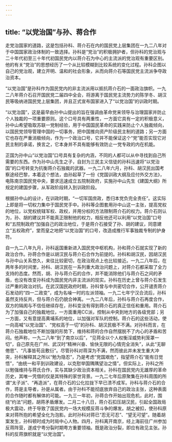 ```yaml
---
---
---
```

title: “以党治国”与孙、蒋合作
---




走党治国家的道路，这是包括孙科、蒋介石在内的国民党上层集团在一九二八年对于中国国家政治体制的一致选择。孙科是“党治”的积极拥护者，但孙科的党治观与二十年代初至三十年代初国民党内以蒋介石为中心的主流派的党治观有重要区别。他的有关“党治”的思想经历了一个从比较模糊到比较系统的变化过程。孙科企图以自己的党治观，建立开明、温和的社会形象，从而向蒋介石等国民党主流派争夺政治资本。

“以党治国”是孙科作为国民党内的非主流派用以抵抗蒋介石的一面政治旗帜。一九二八年蒋介石召开国民党二届四中全会，将游离于国民党主流势力的陈学冬、胡汉民等吸纳进国民党上层集团，并且正式宣布国家进入了“以党治国”的训政时期。

“以党治国”，这是最早由孙中山提出的旨在强调由革命党来领导与治理国家并防止个人独裁的一项重要原则。这个口号具有两重性，一方面它具有一定的积极意义，孙中山希望吸取苏联一党制经验，用于中国国民革命的实践来防止个人独裁倾向，以国民党领导管理中国的一切事务，把中国推向资产阶级民主制的道路；另一方面它也存在严重消极倾向，作为一个政治口号，它并不能保证这个“党”能否实现它对民主制的承诺，换言之，它本身并不具有能够有效防止一党专政的内在机能。

正国为孙中山“以党治国”口号具有复杂的内涵，不同的人都可以从中寻找到自己所需要的东西。作为孙中山先生之子，自封为三民主义信徒的孙科迅速将“以党治国”的口号转变为抗衡蒋介石独裁的武器。一九二八年六月，孙科、胡汉民出国考察途经巴黎，本着这个想法，由孙起草了一份《党国训政大纲及应付外交方法》，电陈南京国民党中央，要求迅速成立五院制政府，实施孙中山先生《建国大纲》所规定的建国步骤，从军政阶段转入到训政阶段。

根据孙中山的设计，在训政时期，“一切军国庶政，悉归本党负完全责任”。这实际上即是将一切权力集中于国民党手中。孙科等企图套用孙中山这一主张，提高党权的地位，以党权统辖军权、政权，并用分权的方法限制蒋介石的权力。蒋介石则认为，孙、胡的建议并不能真正限制他的权力，相反他还可以利用“以党治国”口号和“五院制政府”加强自己的政治地位，于是蒋介石接受了孙、胡的建议，同意建立“五权政府”，堂而皇之地把“以党治国”的口号，改造成推行军事独裁专制的护身符。

自一九二八年九月，孙科返国重新进入国民党中枢机构，孙和蒋介石就实现了新的政治合作。孙蒋合作是以胡汉民与蒋介石合作为前提的。孙科和胡汉民，因胡汉民与孙中山关系悠久，来往比较密切，在政治观点上也比较接近。一九二八年后，在两年多的时间里，孙科、胡汉民在一系列重大政治问题上，对蒋介石都采取了全力支持的态度。然而，胡、孙与蒋介石的合作，并不能消除他们与蒋介石之间的矛盾，也没有改变孙科成为国民党内非主流派的现实。孙科在历史上曾与蒋介石发生过严重的政治对抗。在武汉国民政府时期，孙科曾与中共密切合作，公开谴责蒋介石发动的“四一二政变”，成为名噪一时的左派领袖。一九二七年宁汉合流后，孙科虽然支持反共，但与蒋介石仍貌合神离。一九二八年后，孙科与蒋介石再度合作，双方的隔阂与不信任继续存在，孙科变没有得到蒋介石的真正信任和重用。蒋介石为了加强自己的独裁地位，一方面重用CC派，控制从中央到地方的各级党部；另一方面，又有意提高黄埔系的地位，以加强对军队的控制。蒋介石的这些活动，使一向高喊“以党治国”、“党权高于一切”的孙科、胡汉民极不不满。对孙科而言，在蒋介石独裁地位不断加强的形势下，维持和蒋的合作自然摆脱不了内心的矛盾和苦闷。他声称，一九二八年“到了南京以后”，“见蒋全以个人权衡淫威势利笼罩一切”，自己原先在广州、武汉时“精神兴奋、愉快无限的心情完全消失”，从此“无聊倦思”、“凡事皆苟且敷衍”。尽管孙科对蒋深为不满，然而彼此并未发生重大冲突，孙科解释其之所以“勉为隐忍”，乃是考虑“党国艰危”，指望蒋介石“能有日觉悟”，“由统一和平到训政建设，以克慰举国隅隅望治之情”。但实际上，孙科之所以勉强维持与蒋氏合作，实与其缺少政治资本相关。孙科在国民党内无雄厚的革命历史，其唯一凭借的仅是其特殊的家世背景。一九二七年后原聚集在孙科周围的所谓“太子派”、“再造派”，在蒋介石的公化拉拢下早已溃不成军。孙科与蒋介石的合作，蒋是主导者，孙是从属者。由于孙科不能彻底放弃自己的政治主张，这种表面的合作随时都有解体的可能。一九三一年初，孙蒋合作开始出现危机，此时，围绕“约法”问题，胡蒋矛盾爆发。二月二十八日，蒋介石扣压胡汉民，引起全国政局极大震动，终于导致了国民党内一场大规模反蒋斗争的爆发。胡之被扣，使孙科原来对蒋所抱的希望全化为泡影。此时孙科对蒋已“忍无可忍”、“望无可望”。随着胡案发生，孙科顿时成为时局中心人物。四月，孙科离开南京，经上海前往广州参加反蒋阵营，遂成宁粤分裂时期粤方重要领袖。既是政治分裂，即应有政见主张。孙科的反蒋旗帜就是“以党治国”。